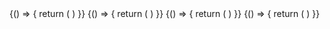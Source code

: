
<ExampleVrt>
  {() => {
    return (
      <React.Fragment>
        <p-icon icon="icon_car-next.min.svg"></p-icon>
      </React.Fragment>
    )
}}
</ExampleVrt>

<ExampleVrt>
  {() => {
    return (
      <React.Fragment>
        <p-icon icon="icon_car-next.min.svg" size="small"></p-icon>
      </React.Fragment>
    )
}}
</ExampleVrt>

<ExampleVrt>
  {() => {
    return (
      <React.Fragment>
        <p-icon icon="icon_car-next.min.svg" size="medium"></p-icon>
      </React.Fragment>
    )
}}
</ExampleVrt>

<ExampleVrt>
  {() => {
    return (
      <React.Fragment>
        <p-icon icon="icon_car-next.min.svg" size="large"></p-icon>
      </React.Fragment>
    )
}}
</ExampleVrt>
